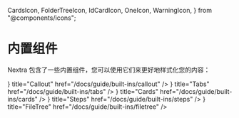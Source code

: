   CardsIcon,
  FolderTreeIcon,
  IdCardIcon,
  OneIcon,
  WarningIcon,
} from "@components/icons";

# 内置组件

Nextra 包含了一些内置组件，您可以使用它们来更好地样式化您的内容：

<Cards>
  <Card
    icon={<WarningIcon />}
    title="Callout"
    href="/docs/guide/built-ins/callout"
  />
  <Card icon={<CardsIcon />} title="Tabs" href="/docs/guide/built-ins/tabs" />
  <Card
    icon={<IdCardIcon />}
    title="Cards"
    href="/docs/guide/built-ins/cards"
  />
  <Card icon={<OneIcon />} title="Steps" href="/docs/guide/built-ins/steps" />
  <Card
    icon={<FolderTreeIcon className="h-5 w-5" />}
    title="FileTree"
    href="/docs/guide/built-ins/filetree"
  />
</Cards>
